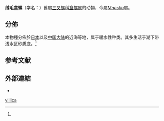 {{Speciesbox
 | genus = Mnestia
| species = villica
 | authority = (Gould, 1859){{r|id10597}}
 | synonyms_ref = {{r|WoRMS_848169}}
 | synonyms = 
* ''[[Cylichna|Cylichna]] villica''（原來組合）
}}

'''绒毛盒螺'''（学名：{{lang|la|''Mnestia villica''}}）舊屬[[三叉螺科|三叉螺科]][[盒螺属|盒螺属]]的动物{{r|id10597}}，今屬''[[Mnestia|Mnestia]]''屬{{r|WoRMS_848169}}。

==分佈==
本物種分佈於[[日本|日本]]以及[[中国大陆|中国大陆]]的近海等地，属于暖水性种类。其多生活于潮下带浅水区砂质底。<ref name='id10597'/>

==参考文献==
{{reflist |refs =
<ref name='id10597'>{{cite web
 |url         = http://www.bioinfo.cn/db05/BjdwSpecies.php?action=view&id=10597
 |archiveurl  = https://web.archive.org/web/20160305064711/http://www.bioinfo.cn/db05/BjdwSpecies.php?action=view&id=10597
 |title       = 绒毛盒螺
 |work        = 《中国动物物种编目数据库》
 |publisher   = 中国科学院微生物研究所
 |author      = 中国科学院动物研究所
 |archivedate = 2016-03-05
 |accessdate  = 2017-11-21
 |language    = zh-hans
 |deadurl     = yes
}}</ref>
<ref name="WoRMS_848169">{{WoRMS 
 |id=848169
 |title=''Mnestia villica'' (Gould, 1859) 
 |accessdate=2017-11-21 }}</ref>
}}

==外部連結==
* {{Wikispecies-inline|Cylichna villica}}
{{Taxonbar|from=Q15230565}}

[[Category:盒螺属|villica]]


{{软体动物小作品}}